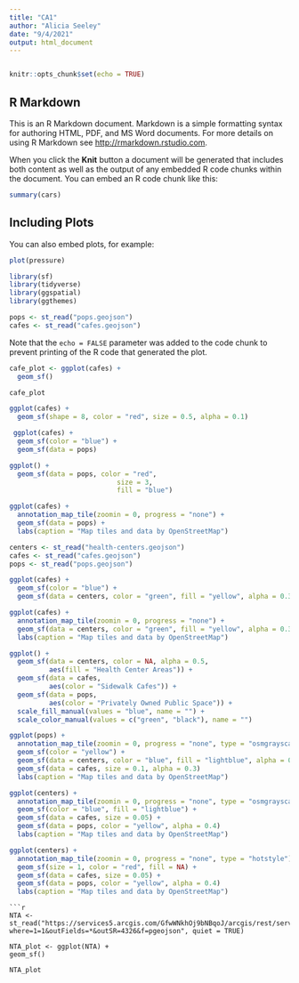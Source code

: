 ```yaml
---
title: "CA1"
author: "Alicia Seeley"
date: "9/4/2021"
output: html_document
---
```

```r

```

```r
knitr::opts_chunk$set(echo = TRUE)
```

## R Markdown

This is an R Markdown document. Markdown is a simple formatting syntax for authoring HTML, PDF, and MS Word documents. For more details on using R Markdown see <http://rmarkdown.rstudio.com>.

When you click the **Knit** button a document will be generated that includes both content as well as the output of any embedded R code chunks within the document. You can embed an R code chunk like this:

```r
summary(cars)
```

## Including Plots

You can also embed plots, for example:

```r
plot(pressure)
```
```r
library(sf)
library(tidyverse)
library(ggspatial)
library(ggthemes)
```

```r
pops <- st_read("pops.geojson")
cafes <- st_read("cafes.geojson")
```

Note that the `echo = FALSE` parameter was added to the code chunk to prevent printing of the R code that generated the plot.
```r
cafe_plot <- ggplot(cafes) +
  geom_sf()

cafe_plot
```
```r
ggplot(cafes) +
  geom_sf(shape = 8, color = "red", size = 0.5, alpha = 0.1)
```
```r
 ggplot(cafes) +
  geom_sf(color = "blue") +
  geom_sf(data = pops)
```
```r
ggplot() +
  geom_sf(data = pops, color = "red", 
                           size = 3,
                           fill = "blue")
```
```r
ggplot(cafes) +
  annotation_map_tile(zoomin = 0, progress = "none") +
  geom_sf(data = pops) +
  labs(caption = "Map tiles and data by OpenStreetMap")
```

```r
centers <- st_read("health-centers.geojson")
cafes <- st_read("cafes.geojson")
pops <- st_read("pops.geojson")
```
```r
ggplot(cafes) +
  geom_sf(color = "blue") +
  geom_sf(data = centers, color = "green", fill = "yellow", alpha = 0.3)
```
```r
ggplot(cafes) +
  annotation_map_tile(zoomin = 0, progress = "none") +
  geom_sf(data = centers, color = "green", fill = "yellow", alpha = 0.3) +
  labs(caption = "Map tiles and data by OpenStreetMap")
```
```r
ggplot() +
  geom_sf(data = centers, color = NA, alpha = 0.5,
          aes(fill = "Health Center Areas")) +
  geom_sf(data = cafes,
          aes(color = "Sidewalk Cafes")) +
  geom_sf(data = pops, 
          aes(color = "Privately Owned Public Space")) +
  scale_fill_manual(values = "blue", name = "") +
  scale_color_manual(values = c("green", "black"), name = "")
```
```r
ggplot(pops) +
  annotation_map_tile(zoomin = 0, progress = "none", type = "osmgrayscale")  +
  geom_sf(color = "yellow") +
  geom_sf(data = centers, color = "blue", fill = "lightblue", alpha = 0.4) +
  geom_sf(data = cafes, size = 0.1, alpha = 0.3)
  labs(caption = "Map tiles and data by OpenStreetMap")
```
```r
ggplot(centers) +
  annotation_map_tile(zoomin = 0, progress = "none", type = "osmgrayscale")  +
  geom_sf(color = "blue", fill = "lightblue") +
  geom_sf(data = cafes, size = 0.05) +
  geom_sf(data = pops, color = "yellow", alpha = 0.4)
  labs(caption = "Map tiles and data by OpenStreetMap")
```

```r
ggplot(centers) +
  annotation_map_tile(zoomin = 0, progress = "none", type = "hotstyle")  +
  geom_sf(size = 1, color = "red", fill = NA) +
  geom_sf(data = cafes, size = 0.05) +
  geom_sf(data = pops, color = "yellow", alpha = 0.4)
  labs(caption = "Map tiles and data by OpenStreetMap")
```

```
```r
NTA <- st_read("https://services5.arcgis.com/GfwWNkhOj9bNBqoJ/arcgis/rest/services/NYC_Neighborhood_Tabulation_Areas_2020/FeatureServer/0/query?where=1=1&outFields=*&outSR=4326&f=pgeojson", quiet = TRUE)

NTA_plot <- ggplot(NTA) +
geom_sf()

NTA_plot
```


